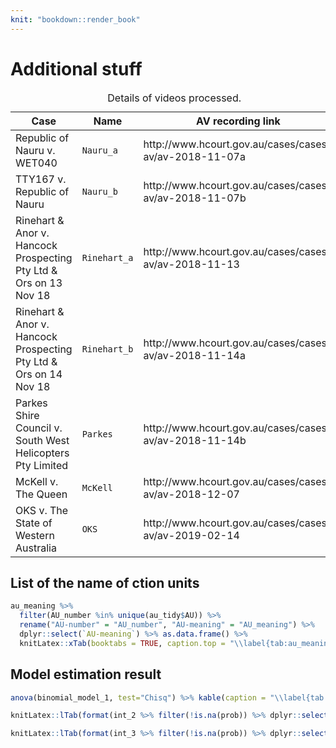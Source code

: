 ```yaml
---
knit: "bookdown::render_book"
---
```


\appendix

# Additional stuff

|Case|Name|AV recording link|
|------|--|-----|
|Republic of Nauru v. WET040| `Nauru_a`|http://www.hcourt.gov.au/cases/cases-av/av-2018-11-07a|
|TTY167 v. Republic of Nauru|`Nauru_b`|http://www.hcourt.gov.au/cases/cases-av/av-2018-11-07b|
|Rinehart & Anor v. Hancock Prospecting Pty Ltd & Ors on 13 Nov 18 |`Rinehart_a`|http://www.hcourt.gov.au/cases/cases-av/av-2018-11-13|
|Rinehart & Anor v. Hancock Prospecting Pty Ltd & Ors on 14 Nov 18 |`Rinehart_b`|http://www.hcourt.gov.au/cases/cases-av/av-2018-11-14a|
|Parkes Shire Council v. South West Helicopters Pty Limited |`Parkes`|http://www.hcourt.gov.au/cases/cases-av/av-2018-11-14b|
|McKell v. The Queen| `McKell`|http://www.hcourt.gov.au/cases/cases-av/av-2018-12-07|
|OKS v. The State of Western Australia|`OKS`|http://www.hcourt.gov.au/cases/cases-av/av-2019-02-14|

Table: Details of videos processed.

## List of the name of ction units

```r
au_meaning %>% 
  filter(AU_number %in% unique(au_tidy$AU)) %>% 
  rename("AU-number" = "AU_number", "AU-meaning" = "AU_meaning") %>% 
  dplyr::select(`AU-meaning`) %>% as.data.frame() %>% 
  knitLatex::xTab(booktabs = TRUE, caption.top = "\\label{tab:au_meaning} The meaning of all the action unit estimated")
```

## Model estimation result 

```r
anova(binomial_model_1, test="Chisq") %>% kable(caption = "\\label{tab:anova}ANOVA result")
```


```r
knitLatex::lTab(format(int_2 %>% filter(!is.na(prob)) %>% dplyr::select(-df), digits = 2), booktabs = TRUE, caption.firsthead = "\\label{tab:result_2} model result 2")
```


```r
knitLatex::lTab(format(int_3 %>% filter(!is.na(prob)) %>% dplyr::select(-df), digits = 2), booktabs = TRUE, caption.firsthead = "\\label{tab:result_3} model result 3")
```

